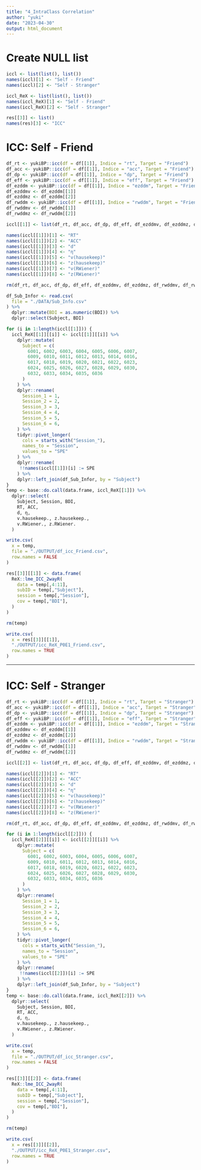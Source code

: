 ```yaml
---
title: "4_IntraClass Correlation"
author: "yuki"
date: "2023-04-30"
output: html_document
---
```

# Create NULL list
```r
iccl <- list(list(), list())
names(iccl)[1] <- "Self - Friend"
names(iccl)[2] <- "Self - Stranger"

iccl_ReX <- list(list(), list())
names(iccl_ReX)[1] <- "Self - Friend"
names(iccl_ReX)[2] <- "Self - Stranger"

res[[3]] <- list()
names(res)[3] <- "ICC"
```

# ICC: Self - Friend
```r
df_rt <- yukiBP::icc(df = df[[1]], Indice = "rt", Target = "Friend")
df_acc <- yukiBP::icc(df = df[[1]], Indice = "acc", Target = "Friend")
df_dp <- yukiBP::icc(df = df[[1]], Indice = "dp", Target = "Friend")
df_eff <- yukiBP::icc(df = df[[1]], Indice = "eff", Target = "Friend")
df_ezddm <- yukiBP::icc(df = df[[1]], Indice = "ezddm", Target = "Friend")
df_ezddmv <- df_ezddm[[1]]
df_ezddmz <- df_ezddm[[2]]
df_rwddm <- yukiBP::icc(df = df[[1]], Indice = "rwddm", Target = "Friend")
df_rwddmv <- df_rwddm[[1]]
df_rwddmz <- df_rwddm[[2]]
```

```r
iccl[[1]] <- list(df_rt, df_acc, df_dp, df_eff, df_ezddmv, df_ezddmz, df_rwddmv, df_rwddmz) # nolint

names(iccl[[1]])[1] <- "RT"
names(iccl[[1]])[2] <- "ACC"
names(iccl[[1]])[3] <- "d"
names(iccl[[1]])[4] <- "η"
names(iccl[[1]])[5] <- "v(hausekeep)"
names(iccl[[1]])[6] <- "z(hausekeep)"
names(iccl[[1]])[7] <- "v(RWiener)"
names(iccl[[1]])[8] <- "z(RWiener)"

rm(df_rt, df_acc, df_dp, df_eff, df_ezddmv, df_ezddmz, df_rwddmv, df_rwddmz, df_ezddm, df_rwddm)
```

```r
df_Sub_Infor <- read.csv(
  file = "./DATA/Sub_Info.csv"
) %>%
  dplyr::mutate(BDI = as.numeric(BDI)) %>%
  dplyr::select(Subject, BDI)
```

```r
for (i in 1:length(iccl[[1]])) {
  iccl_ReX[[1]][[i]] <- iccl[[1]][[i]] %>%
    dplyr::mutate(
      Subject = c(
        6001, 6002, 6003, 6004, 6005, 6006, 6007,
        6009, 6010, 6011, 6012, 6013, 6014, 6016,
        6017, 6018, 6019, 6020, 6021, 6022, 6023,
        6024, 6025, 6026, 6027, 6028, 6029, 6030,
        6032, 6033, 6034, 6035, 6036
      )
    ) %>%
    dplyr::rename(
      Session_1 = 1,
      Session_2 = 2,
      Session_3 = 3,
      Session_4 = 4,
      Session_5 = 5,
      Session_6 = 6,
    ) %>%
    tidyr::pivot_longer(
      cols = starts_with("Session_"),
      names_to = "Session",
      values_to = "SPE"
    ) %>%
    dplyr::rename(
     !!names(iccl[[1]])[i] := SPE
    ) %>%
    dplyr::left_join(df_Sub_Infor, by = "Subject")
}
temp <- base::do.call(data.frame, iccl_ReX[[1]]) %>%
  dplyr::select(
    Subject, Session, BDI,
    RT, ACC, 
    d, η, 
    v.hausekeep., z.hausekeep.,
    v.RWiener., z.RWiener.
  ) 

write.csv(
  x = temp,
  file = "./OUTPUT/df_icc_Friend.csv",
  row.names = FALSE
)

res[[3]][[1]] <- data.frame(
  ReX::lme_ICC_2wayR(
    data = temp[,4:11],
    subID = temp[,"Subject"],
    session = temp[,"Session"],
    cov = temp[,"BDI"],
  )
)

rm(temp)

write.csv(
  x = res[[3]][[1]],
  "./OUTPUT/icc_ReX_P0E1_Friend.csv",
  row.names = TRUE
)
```



--------------------------------------------------------------------------------

# ICC: Self - Stranger
```r
df_rt <- yukiBP::icc(df = df[[1]], Indice = "rt", Target = "Stranger")
df_acc <- yukiBP::icc(df = df[[1]], Indice = "acc", Target = "Stranger")
df_dp <- yukiBP::icc(df = df[[1]], Indice = "dp", Target = "Stranger")
df_eff <- yukiBP::icc(df = df[[1]], Indice = "eff", Target = "Stranger")
df_ezddm <- yukiBP::icc(df = df[[1]], Indice = "ezddm", Target = "Stranger")
df_ezddmv <- df_ezddm[[1]]
df_ezddmz <- df_ezddm[[2]]
df_rwddm <- yukiBP::icc(df = df[[1]], Indice = "rwddm", Target = "Stranger")
df_rwddmv <- df_rwddm[[1]]
df_rwddmz <- df_rwddm[[2]]
```

```r
iccl[[2]] <- list(df_rt, df_acc, df_dp, df_eff, df_ezddmv, df_ezddmz, df_rwddmv, df_rwddmz) # nolint

names(iccl[[2]])[1] <- "RT"
names(iccl[[2]])[2] <- "ACC"
names(iccl[[2]])[3] <- "d"
names(iccl[[2]])[4] <- "η"
names(iccl[[2]])[5] <- "v(hausekeep)"
names(iccl[[2]])[6] <- "z(hausekeep)"
names(iccl[[2]])[7] <- "v(RWiener)"
names(iccl[[2]])[8] <- "z(RWiener)"

rm(df_rt, df_acc, df_dp, df_eff, df_ezddmv, df_ezddmz, df_rwddmv, df_rwddmz)
```

```r
for (i in 1:length(iccl[[2]])) {
  iccl_ReX[[2]][[i]] <- iccl[[2]][[i]] %>%
    dplyr::mutate(
      Subject = c(
        6001, 6002, 6003, 6004, 6005, 6006, 6007,
        6009, 6010, 6011, 6012, 6013, 6014, 6016,
        6017, 6018, 6019, 6020, 6021, 6022, 6023,
        6024, 6025, 6026, 6027, 6028, 6029, 6030,
        6032, 6033, 6034, 6035, 6036
      )
    ) %>%
    dplyr::rename(
      Session_1 = 1,
      Session_2 = 2,
      Session_3 = 3,
      Session_4 = 4,
      Session_5 = 5,
      Session_6 = 6,
    ) %>%
    tidyr::pivot_longer(
      cols = starts_with("Session_"),
      names_to = "Session",
      values_to = "SPE"
    ) %>%
    dplyr::rename(
     !!names(iccl[[2]])[i] := SPE
    ) %>%
    dplyr::left_join(df_Sub_Infor, by = "Subject")
}
temp <- base::do.call(data.frame, iccl_ReX[[2]]) %>%
  dplyr::select(
    Subject, Session, BDI,
    RT, ACC, 
    d, η, 
    v.hausekeep., z.hausekeep.,
    v.RWiener., z.RWiener.
  ) 

write.csv(
  x = temp,
  file = "./OUTPUT/df_icc_Stranger.csv",
  row.names = FALSE
)

res[[3]][[2]] <- data.frame(
  ReX::lme_ICC_2wayR(
    data = temp[,4:11],
    subID = temp[,"Subject"],
    session = temp[,"Session"],
    cov = temp[,"BDI"],
  )
)

rm(temp)

write.csv(
  x = res[[3]][[2]],
  "./OUTPUT/icc_ReX_P0E1_Stranger.csv",
  row.names = TRUE
)
```